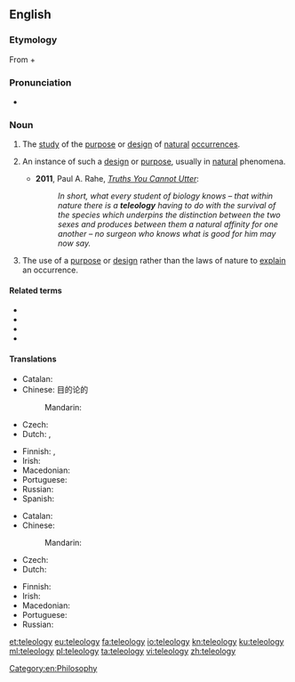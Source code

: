 ==English==
{{wikipedia}}

===Etymology===
From {{etyl|grc|en}} {{m|grc|τέλος||purpose}} + {{m|grc|λόγος||word, speech, discourse}}

===Pronunciation===
* {{a|UK}} {{IPA|/ˈtɛl.iˌɒl.ə.dʒi/|lang=en}}

===Noun===
{{en-noun|~|teleologies}}

# {{lb|en|philosophy}} The [[study]] of the [[purpose]] or [[design]] of [[natural]] [[occurrence]]s.
# {{lb|en|by extension}} An instance of such a [[design]] or [[purpose]], usually in [[natural]] phenomena.
#* '''2011''', Paul A. Rahe, ''[http://ricochet.com/main-feed/Truths-You-Cannot-Utter Truths You Cannot Utter]'':
#*: '' In short, what every student of biology knows – that within nature there is a '''teleology''' having to do with the survival of the species which underpins the distinction between the two sexes and produces between them a natural affinity for one another – no surgeon who knows what is good for him may now say.''
# The use of a [[purpose]] or [[design]] rather than the laws of nature to [[explain]] an occurrence.

====Related terms====
* {{l|en|teleologic}}
* {{l|en|teleological}}
* {{l|en|teleologically}}
* {{l|en|teleologist}}

====Translations====
{{trans-top|study of the purpose of occurrences}}
* Catalan: {{t|ca|teleologia|f}}
* Chinese: 目的论的
*: Mandarin: {{t-needed|cmn}}
* Czech: {{t|cs|teleologie|f}}
* Dutch: {{t+|nl|teleologie|f}}, {{t|nl|doelmatigheidsleer|f}}
{{trans-mid}}
* Finnish: {{t|fi|teleologia}}, {{t|fi|tarkoitusoppi}}
* Irish: {{t|ga|teileolaíocht|f}}
* Macedonian: {{t|mk|телеологија|f|tr=teleológija}}
* Portuguese: {{t+|pt|teleologia|f}}
* Russian: {{t-needed|ru}}
* Spanish: {{t+|es|teleología|m}}
{{trans-bottom}}

{{trans-top|use of purpose to explain occurrence}}
* Catalan: {{t-needed|ca}}
* Chinese:
*: Mandarin: {{t-needed|cmn}}
* Czech: {{t|cs|teleologie|f}}
* Dutch: {{t+|nl|teleologie|f}}
{{trans-mid}}
* Finnish: {{t|fi|[[teleologinen]] [[selitys]]}}
* Irish: {{t|ga|teileolaíocht|f}}
* Macedonian: {{t-needed|mk}}
* Portuguese: {{t+|pt|teleologia|f}}
* Russian: {{t-needed|ru}}
{{trans-bottom}}

[[Category:en:Philosophy]]

[[et:teleology]]
[[eu:teleology]]
[[fa:teleology]]
[[io:teleology]]
[[kn:teleology]]
[[ku:teleology]]
[[ml:teleology]]
[[pl:teleology]]
[[ta:teleology]]
[[vi:teleology]]
[[zh:teleology]]